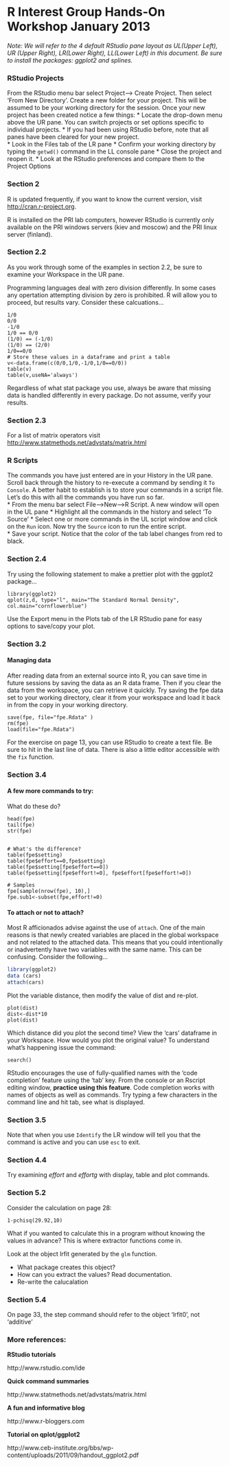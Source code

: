 R Interest Group Hands-On Workshop January 2013 
===========================================================
*Note: We will refer to the 4 default RStudio pane layout as UL(Upper Left), UR (Upper Right), LR(Lower Right), LL(Lower Left) in this document.  Be sure to install the packages: ggplot2 and splines.*

### RStudio Projects

From the RStudio menu bar select Project--> Create Project.   Then select 'From New Directory'.  Create a new folder for your project.  This will be assumed to be your  working directory for the session.  Once your new project has been created notice a few things:
* Locate the drop-down menu above the UR pane.  You can switch projects or set options specific to individual projects.
* If you had been using RStudio before, note that all panes have been cleared for your new project.   
* Look in the Files tab of the LR pane
* Confirm your working directory by typing the `getwd()` command in the LL console pane
* Close the project and reopen it. 
* Look at the RStudio preferences and compare them to the Project Options

### Section 2
R is updated frequently, if you want to know the current version, visit [http://cran.r-project.org](http://cran.r-project.org).   

R is installed on the PRI lab computers, however RStudio is currently only available on the PRI windows servers (kiev and moscow) and the PRI linux server (finland). 

### Section 2.2
As you work through some of the examples in section 2.2, be sure to examine your Workspace in the UR pane.

Programming languages deal with zero division differently.  In some cases any opertation attempting division by zero is prohibited.  R will allow you to proceed, but results vary.  Consider these calcuations...
```
1/0
0/0
-1/0
1/0 == 0/0
(1/0) == (-1/0)
(1/0) == (2/0)
1/0==0/0
# Store these values in a dataframe and print a table
v<-data.frame(c(0/0,1/0,-1/0,1/0==0/0))
table(v)
table(v,useNA='always')
```
Regardless of what stat package you use, always be aware that missing data is handled differently in every package.  Do not assume, verify your results.

### Section 2.3
For a list of matrix operators visit [http://www.statmethods.net/advstats/matrix.html](http://www.statmethods.net/advstats/matrix.html)

### R Scripts
The commands you have just entered are in your History in the UR pane.   Scroll back through the history to re-execute a command by sending it `To Console`.   A better habit to establish is to store your commands in a script file.   Let's do this with all the commands you have run so far.  
* From the menu bar select File-->New-->R Script.   A new window will open in the UL pane
* Highlight all the commands in the history and select 'To Source'
* Select one or more commands in the UL script window and click on the `Run` icon.  Now try the `Source` icon to run the entire script.  
* Save your script.  Notice that the color of the tab label changes from red to black.


### Section 2.4
Try using the following statement to make a prettier plot with the ggplot2 package...
```
library(ggplot2)
qplot(z,d, type="l", main="The Standard Normal Density", col.main="cornflowerblue")
```
Use the Export menu in the Plots tab of the LR RStudio pane for easy options to save/copy your plot.

### Section 3.2 


#### Managing data
After reading data from an external source into R, you can save time in future sessions by saving the data as an R data frame.   Then if you clear the data from the workspace, you can retrieve it quickly.   Try saving the fpe data set to your working directory, clear it from your workspace and load it back in from the copy in your working directory.

```
save(fpe, file="fpe.Rdata" )
rm(fpe)
load(file="fpe.Rdata")
```
For the exercise on page 13, you can use RStudio to create a text file.  Be sure to hit <return> in the last line of data. There is also a little editor accessible with the `fix` function.


### Section 3.4

#### A few more commands to try:
What do these do?

```
head(fpe)
tail(fpe)
str(fpe)


# What's the difference?
table(fpe$setting)
table(fpe$effort==0,fpe$setting)
table(fpe$setting[fpe$effort==0])
table(fpe$setting[fpe$effort!=0], fpe$effort[fpe$effort!=0])

# Samples
fpe[sample(nrow(fpe), 10),]
fpe.sub1<-subset(fpe,effort!=0)
```

#### To attach or not to attach?
Most R afficionados advise against the use of `attach`.  One of the main reasons is that newly created variables are placed in the global workspace and not related to the attached data.  This means that you could intentionally or inadvertently have two variables with the same name.  This can be confusing.  Consider the following...

```r
library(ggplot2)
data (cars)
attach(cars)
```
Plot the variable distance, then modify the value of dist and re-plot.

```
plot(dist)
dist<-dist*10
plot(dist) 
```

Which distance did you plot the second time?  View the 'cars' dataframe in your Workspace.  How would you plot the original value?   To understand what's happening issue the command:

```
search()
```
RStudio encourages the use of fully-qualified names with the 'code completion' feature using the 'tab' key.   From the console or an Rscript editing window, **practice using this feature**.  Code completion works with names of objects as well as commands.  Try typing a few characters in the command line and hit tab, see what is displayed.


### Section 3.5
Note that when you use `Identify` the LR window will tell you that the command is active and you can use `esc` to exit.


### Section 4.4
Try examining *effort* and *effortg* with display, table and plot commands.   
<!--  PROBABLY NEED A WORKSHOP ON FACTOR VARS -->


### Section 5.2

Consider the calculation on page 28:
```
1-pchisq(29.92,10)
```

What if you wanted to calculate this in a program without knowing the values in advance?   This is where extractor functions come in.

Look at the object lrfit generated by the `glm` function.  

* What package creates this object?  
* How can you extract the values?  Read documentation.
* Re-write the calucalation

<!--  1-pchisq(deviance(lrfit), df.residual(lrfit)) -->

### Section 5.4
On page 33, the step command should refer to the object 'lrfit0', not 'additive'

### More references:
__RStudio tutorials__

http://www.rstudio.com/ide

__Quick command summaries__

http://www.statmethods.net/advstats/matrix.html

__A fun and informative blog__

http://www.r-bloggers.com

__Tutorial on qplot/ggplot2__

http://www.ceb-institute.org/bbs/wp-content/uploads/2011/09/handout_ggplot2.pdf
